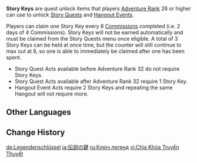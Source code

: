 {{Terminology Infobox
|image = Item Story Key.png
|type  = Items
}}

'''Story Keys''' are quest unlock items that players [[Adventure Rank]] 26 or higher can use to unlock [[Story Quests]] and [[Hangout Events]].

Players can claim one Story Key every 8 [[Commissions]] completed (i.e. 2 days of 4 Commissions). Story Keys will not be earned automatically and must be claimed from the Story Quests menu once eligible. A total of 3 Story Keys can be held at once time, but the counter will still continue to max out at 8, so one is able to immediately be claimed after one has been spent.
* Story Quest Acts available before Adventure Rank 32 do not require Story Keys.
* Story Quest Acts available after Adventure Rank 32 require 1 Story Key.
* Hangout Event Acts require 2 Story Keys and repeating the same Hangout will not require more.

==Other Languages==
{{Other Languages
|en      = Story Key
|zhs     = 传说钥匙
|zhs_rm  = Chuánshuō yàoshi
|zht     = 傳說鑰匙
|zht_rm  = Chuánshuō yàoshi
|zh_tl   = Lore Key
|ja      = 伝説の鍵
|ja_rm   = Densetsu no kagi
|ja_tl   = Legend Key
|ko      = 전설의 열쇠
|ko_rm   = Jeonseol-ui Yeolsoe
|ko_tl   = Legendary Key
|es      = Llave legendaria
|es_tl   = Legendary Key
|fr      = Clé des légendes
|fr_tl   = Key of Legends
|ru      = Ключ легенд
|ru_tl   = Key of Legends
|th      = กุญแจในตำนาน
|th_rm   = Kunchae nai tamnan
|th_tl   = Key Within Legends
|vi      = Chìa Khóa {{tt|Truyền Thuyết|传说}}
|vi_tl   = Legend Key
|de      = Legendenschlüssel
|de_tl   = Legend's Key
|id      = Kunci Story
|id_tl   = Story Key
|pt      = Chave de Lendas
|pt_tl   = Key of Legends
|tr      = Hikaye Anahtarı
|tr_tl   = Story Key
|it      = Chiave della storia
|it_tl   = Story Key
}}

==Change History==
{{Change History|1.0}}

[[de:Legendenschlüssel]]
[[ja:伝説の鍵]]
[[ru:Ключ легенд]]
[[vi:Chìa Khóa Truyền Thuyết]]